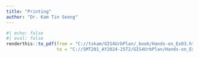 ```yaml
---
title: "Printing"
author: "Dr. Kam Tin Seong"
---
```


```r
#| echo: false
#| eval: false
renderthis::to_pdf(from = "C://tskam/GIS4UrbPlan/_book/Hands-on_Ex03.html",
                   to = "C://SMT201_AY2024-25T2/GIS4UrbPlan/Hands-on_Ex03.pdf")
```

